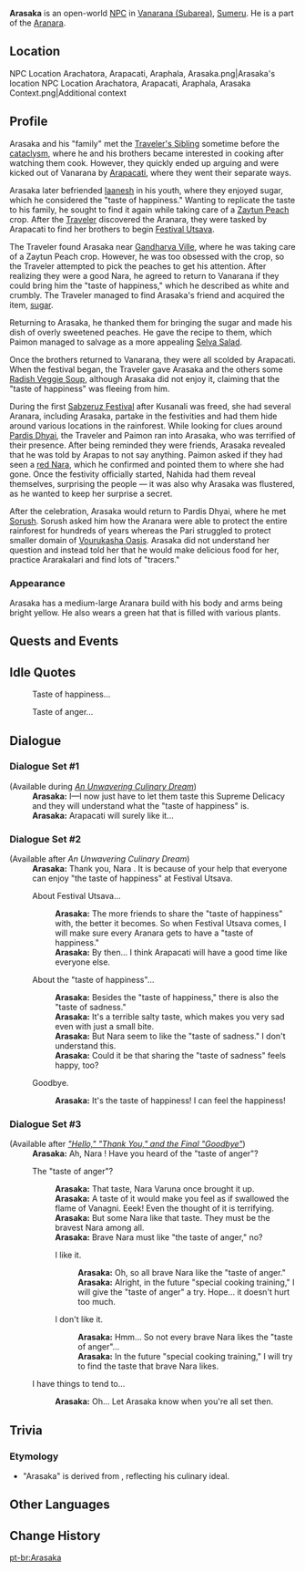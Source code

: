 {{Character Infobox
|type             = Open-World NPC
|group            = Aranara
|image            = NPC Arasaka.png
|region           = Sumeru
|location         = Sumeru
|affiliation      = 
|title            = 
|ancestry         = <!-- Clan/family -->
|father           = 
|mother           = 
|spouse           = 
|sibling          = Arapacati
|siblingNote      = sister
|sibling2         = Araphala
|siblingNote2     = brother
|sibling3         = Arapas
|siblingNote3     = brother
|sibling4         = Arachatora
|siblingNote4     = brother
|child            = 
|relative         = 
|dialoguereward   = 
}}
'''Arasaka''' is an open-world [[NPC]] in [[Vanarana (Subarea)]], [[Sumeru]]. He is a part of the [[Aranara]].

==Location==
<gallery>
NPC Location Arachatora, Arapacati, Araphala, Arasaka.png|Arasaka's location
NPC Location Arachatora, Arapacati, Araphala, Arasaka Context.png|Additional context
</gallery>

==Profile==
Arasaka and his "family" met the [[Traveler's Sibling]] sometime before the [[cataclysm]], where he and his brothers became interested in cooking after watching them cook. However, they quickly ended up arguing and were kicked out of Vanarana by [[Arapacati]], where they went their separate ways.

Arasaka later befriended [[Iaanesh]] in his youth, where they enjoyed sugar, which he considered the "taste of happiness." Wanting to replicate the taste to his family, he sought to find it again while taking care of a [[Zaytun Peach]] crop. After the [[Traveler]] discovered the Aranara, they were tasked by Arapacati to find her brothers to begin [[Festival Utsava]].

The Traveler found Arasaka near [[Gandharva Ville]], where he was taking care of a Zaytun Peach crop. However, he was too obsessed with the crop, so the Traveler attempted to pick the peaches to get his attention. After realizing they were a good Nara, he agreed to return to Vanarana if they could bring him the "taste of happiness," which he described as white and crumbly. The Traveler managed to find Arasaka's friend and acquired the item, [[sugar]].

Returning to Arasaka, he thanked them for bringing the sugar and made his dish of overly sweetened peaches. He gave the recipe to them, which Paimon managed to salvage as a more appealing [[Selva Salad]].

Once the brothers returned to Vanarana, they were all scolded by Arapacati. When the festival began, the Traveler gave Arasaka and the others some [[Radish Veggie Soup]], although Arasaka did not enjoy it, claiming that the "taste of happiness" was fleeing from him.

During the first [[Sabzeruz Festival]] after Kusanali was freed, she had several Aranara, including Arasaka, partake in the festivities and had them hide around various locations in the rainforest. While looking for clues around [[Pardis Dhyai]], the Traveler and Paimon ran into Arasaka, who was terrified of their presence. After being reminded they were friends, Arasaka revealed that he was told by Arapas to not say anything. Paimon asked if they had seen a [[Nilou|red Nara]], which he confirmed and pointed them to where she had gone. Once the festivity officially started, Nahida had them reveal themselves, surprising the people &mdash; it was also why Arasaka was flustered, as he wanted to keep her surprise a secret.

After the celebration, Arasaka would return to Pardis Dhyai, where he met [[Sorush]]. Sorush asked him how the Aranara were able to protect the entire rainforest for hundreds of years whereas the Pari struggled to protect smaller domain of [[Vourukasha Oasis]]. Arasaka did not understand her question and instead told her that he would make delicious food for her, practice Ararakalari and find lots of "tracers."

===Appearance===
Arasaka has a medium-large Aranara build with his body and arms being bright yellow. He also wears a green hat that is filled with various plants.

==Quests and Events==
{{Quests and Events}}

==Idle Quotes==
{{Dialogue Start}}
: {{DIcon|Idle}} Taste of happiness...
: {{DIcon|Idle}} Taste of anger...
{{Dialogue End}}

==Dialogue==
===Dialogue Set #1===
{{Dialogue Start}}
;(Available during ''[[An Unwavering Culinary Dream]]'')
:'''Arasaka:''' I&mdash;I now just have to let them taste this Supreme Delicacy and they will understand what the "taste of happiness" is.
:'''Arasaka:''' Arapacati will surely like it...
{{Dialogue End}}

===Dialogue Set #2===
{{Dialogue Start}}
;(Available after ''An Unwavering Culinary Dream'')
:'''Arasaka:''' Thank you, Nara {{Traveler}}. It is because of your help that everyone can enjoy "the taste of happiness" at Festival Utsava.
:{{DIcon}} About Festival Utsava...
::'''Arasaka:''' The more friends to share the "taste of happiness" with, the better it becomes. So when Festival Utsava comes, I will make sure every Aranara gets to have a "taste of happiness."
::'''Arasaka:''' By then... I think Arapacati will have a good time like everyone else.
:{{DIcon}} About the "taste of happiness"...
::'''Arasaka:''' Besides the "taste of happiness," there is also the "taste of sadness."
::'''Arasaka:''' It's a terrible salty taste, which makes you very sad even with just a small bite.
::'''Arasaka:''' But Nara seem to like the "taste of sadness." I don't understand this.
::'''Arasaka:''' Could it be that sharing the "taste of sadness" feels happy, too?
:{{DIcon}} Goodbye.
::'''Arasaka:''' It's the taste of happiness! I can feel the happiness!
{{Dialogue End}}

===Dialogue Set #3===
{{Dialogue Start}}
;(Available after ''[["Hello," "Thank You," and the Final "Goodbye"]]'')
:'''Arasaka:''' Ah, Nara {{Traveler}}! Have you heard of the "taste of anger"?
:{{DIcon}} The "taste of anger"?
::'''Arasaka:''' That taste, Nara Varuna once brought it up.
::'''Arasaka:''' A taste of it would make you feel as if swallowed the flame of Vanagni. Eeek! Even the thought of it is terrifying.
::'''Arasaka:''' But some Nara like that taste. They must be the bravest Nara among all.
::'''Arasaka:''' Brave Nara {{Traveler}} must like "the taste of anger," no?
::{{DIcon}} I like it.
:::'''Arasaka:''' Oh, so all brave Nara like the "taste of anger."
:::'''Arasaka:''' Alright, in the future "special cooking training," I will give the "taste of anger" a try. Hope... it doesn't hurt too much.
::{{DIcon}} I don't like it.
:::'''Arasaka:''' Hmm... So not every brave Nara likes the "taste of anger"...
:::'''Arasaka:''' In the future "special cooking training," I will try to find the taste that brave Nara likes.
:{{DIcon}} I have things to tend to...
::'''Arasaka:''' Oh... Let Arasaka know when you're all set then.
{{Dialogue End}}

==Trivia==
===Etymology===
* "Arasaka" is derived from {{Lang|1=''sarkara''|sa=शर्करा |sa_tl=sugar}}, reflecting his culinary ideal.

==Other Languages==
{{Other Languages
|default_hidden = 1
|en      = Arasaka
|zhs     = 兰萨卡
|zhs_rm  = Lánsàkǎ
|zht     = 蘭薩卡
|zht_rm  = Lánsàkǎ
|ja      = アランサカ
|ja_rm   = Aransaka
|ko      = 아란사카
|es      = Arasaka
|fr      = Arasaka
|ru      = Арасака
|th      = Arasaka
|vi      = Arasaka
|de      = Arasaka
|id      = Arasaka
|pt      = Arasaka
|tr      = Arasaka
|it      = Arasaka
}}

==Change History==
{{Change History|3.0}}

[[pt-br:Arasaka]]